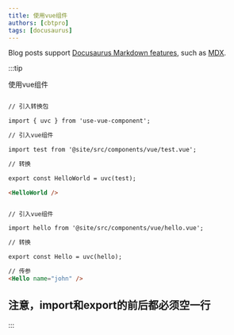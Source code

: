 ```yaml
---
title: 使用vue组件
authors: [cbtpro]
tags: [docusaurus]
---
```


Blog posts support [Docusaurus Markdown features](https://docusaurus.io/docs/markdown-features), such as [MDX](https://mdxjs.com/).

:::tip

使用vue组件

```html

// 引入转换包

import { uvc } from 'use-vue-component';

// 引入vue组件

import test from '@site/src/components/vue/test.vue';

// 转换

export const HelloWorld = uvc(test);

<HelloWorld />


// 引入vue组件

import hello from '@site/src/components/vue/hello.vue';

// 转换

export const Hello = uvc(hello);

// 传参
<Hello name="john" />
```

## 注意，import和export的前后都必须空一行




<HelloWorld />



<Hello name="peter" />
:::
